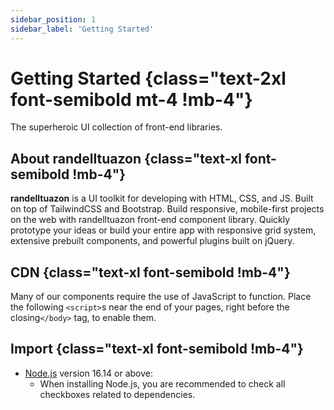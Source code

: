 ```yaml
---
sidebar_position: 1
sidebar_label: 'Getting Started'
---
```


# Getting Started {class="text-2xl font-semibold mt-4 !mb-4"}

The superheroic UI collection of front-end libraries.

## About randelltuazon {class="text-xl font-semibold !mb-4"}

**randelltuazon** is a UI toolkit for developing with HTML, CSS, and JS. Built on top of TailwindCSS and Bootstrap.
Build responsive, mobile-first projects on the web with randelltuazon front-end component library. Quickly
prototype your ideas or build your entire app with responsive grid system, extensive prebuilt components,
and powerful plugins built on jQuery.

## CDN {class="text-xl font-semibold !mb-4"}

Many of our components require the use of JavaScript to function.
Place the following `<script>`s near the end of your pages, right before the closing`</body>` tag, to enable them.

<GettingStartedCdn />

## Import {class="text-xl font-semibold !mb-4"}

- [Node.js](https://nodejs.org/en/download/) version 16.14 or above:
  - When installing Node.js, you are recommended to check all checkboxes related to dependencies.

<GettingStartedImport />
